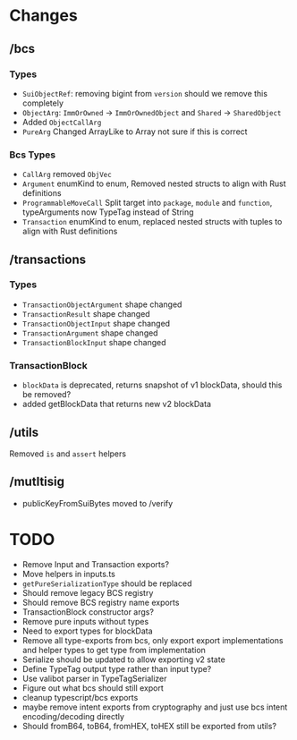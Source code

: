 # Changes

## /bcs

### Types

- `SuiObjectRef`: removing bigint from `version` should we remove this completely
- `ObjectArg`: `ImmOrOwned` -> `ImmOrOwnedObject` and `Shared` -> `SharedObject`
- Added `ObjectCallArg`
- `PureArg` Changed ArrayLike to Array not sure if this is correct

### Bcs Types

- `CallArg` removed `ObjVec`
- `Argument` enumKind to enum\, Removed nested structs to align with Rust definitions
- `ProgrammableMoveCall` Split target into `package`\, `module` and `function`\, typeArguments now
  TypeTag instead of String
- `Transaction` enumKind to enum\, replaced nested structs with tuples to align with Rust
  definitions

## /transactions

### Types

- `TransactionObjectArgument` shape changed
- `TransactionResult` shape changed
- `TransactionObjectInput` shape changed
- `TransactionArgument` shape changed
- `TransactionBlockInput` shape changed

### TransactionBlock

- `blockData` is deprecated\, returns snapshot of v1 blockData\, should this be removed?
- added getBlockData that returns new v2 blockData

## /utils

Removed `is` and `assert` helpers

## /mutltisig

- publicKeyFromSuiBytes moved to /verify

# TODO

- Remove Input and Transaction exports?
- Move helpers in inputs.ts
- `getPureSerializationType` should be replaced
- Should remove legacy BCS registry
- Should remove BCS registry name exports
- TransactionBlock constructor args?
- Remove pure inputs without types
- Need to export types for blockData
- Remove all type-exports from bcs\, only export export implementations and helper types to get type
  from implementation
- Serialize should be updated to allow exporting v2 state
- Define TypeTag output type rather than input type?
- Use valibot parser in TypeTagSerializer
- Figure out what bcs should still export
- cleanup typescript/bcs exports
- maybe remove intent exports from cryptography and just use bcs intent encoding/decoding directly
- Should fromB64, toB64, fromHEX, toHEX still be exported from utils?
